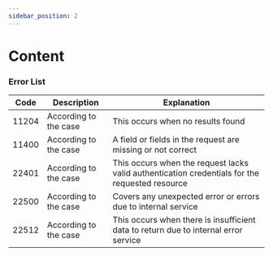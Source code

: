 ```yaml
---
sidebar_position: 2
---
```


# Content

### Error List

| Code	  | Description	           | Explanation                                                                                    |
|-------|-----------------------|------------------------------------------------------------------------------------------------|
| 11204	 | According to the case	 | This occurs when no results found                                                              |
| 11400 | According to the case	 | A field or fields in the request are missing or not correct                                    |
| 22401 | According to the case	 | This occurs when the request lacks valid authentication credentials for the requested resource |
| 22500 | According to the case	 | Covers any unexpected error or errors due to internal service                                  |
| 22512	 | According to the case	 | This occurs when there is insufficient data to return due to internal error service            |
